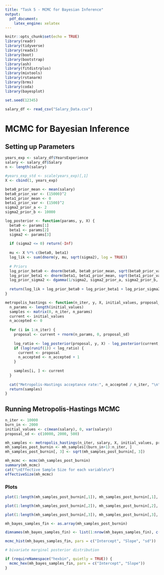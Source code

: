 ```yaml
---
title: "Task 5 - MCMC for Bayesian Inference"
output:
  pdf_document:
    latex_engine: xelatex
---
```


```r
knitr::opts_chunk$set(echo = TRUE)
library(readr)
library(tidyverse)
library(readxl)
library(boot)
library(bootstrap)
library(ash)
library(fitdistrplus)
library(mixtools)
library(rstanarm)
library(brms)
library(coda)
library(bayesplot)

set.seed(12345)

salary_df <- read_csv("Salary_Data.csv")
```

# MCMC for Bayesian Inference

## Setting up Parameters


```r
years_exp <- salary_df$YearsExperience
salary <- salary_df$Salary
n <- length(salary)

#years_exp_std <- scale(years_exp)[,1]
X <- cbind(1, years_exp) 

beta0_prior_mean <- mean(salary)
beta0_prior_var <- (15000)^2
beta1_prior_mean <- 0         
beta1_prior_var <- (1500)^2  
sigma2_prior_a <- 2              
sigma2_prior_b <- 10000    

log_posterior <- function(params, y, X) {
  beta0 <- params[1]
  beta1 <- params[2]
  sigma2 <- params[3]
  
  if (sigma2 <= 0) return(-Inf) 
  
  mu <- X %*% c(beta0, beta1)
  log_lik <- sum(dnorm(y, mu, sqrt(sigma2), log = TRUE))
  
  # Priors
  log_prior_beta0 <- dnorm(beta0, beta0_prior_mean, sqrt(beta0_prior_var), log = TRUE)
  log_prior_beta1 <- dnorm(beta1, beta1_prior_mean, sqrt(beta1_prior_var), log = TRUE)
  log_prior_sigma2 <- dgamma(1/sigma2, sigma2_prior_a, sigma2_prior_b, log = TRUE) - 2*log(sigma2)
  
  return(log_lik + log_prior_beta0 + log_prior_beta1 + log_prior_sigma2)
}

metropolis_hastings <- function(n_iter, y, X, initial_values, proposal_sd) {
  n_params <- length(initial_values)
  samples <- matrix(0, n_iter, n_params)
  current <- initial_values
  n_accepted <- 0
  
  for (i in 1:n_iter) {
    proposal <- current + rnorm(n_params, 0, proposal_sd)
    
    log_ratio <- log_posterior(proposal, y, X) - log_posterior(current, y, X)
    if (log(runif(1)) < log_ratio) {
      current <- proposal
      n_accepted <- n_accepted + 1
    }
    
    samples[i, ] <- current
  }
  
  cat("Metropolis-Hastings acceptance rate:", n_accepted / n_iter, "\n")
  return(samples)
}

```



## Running Metropolis-Hastings MCMC

```r
n_iter <- 10000
burn_in <- 2000
initial_values <- c(mean(salary), 0, var(salary))
proposal_sd <- c(10000, 2000, 500)

mh_samples <- metropolis_hastings(n_iter, salary, X, initial_values, proposal_sd)
mh_samples_post_burnin <- mh_samples[(burn_in+1):n_iter, ]
mh_samples_post_burnin[, 3] <- sqrt(mh_samples_post_burnin[, 3]) 

```

```r
mh_mcmc <- mcmc(mh_samples_post_burnin)
summary(mh_mcmc)
cat("\nEffective Sample Size for each variable\n")
effectiveSize(mh_mcmc)
```



### Plots


```r
plot(1:length(mh_samples_post_burnin[,1]), mh_samples_post_burnin[,1], type = "l", ylab="y values", xlab="iteration", main = "Trace Plot of Intercept")

plot(1:length(mh_samples_post_burnin[,2]), mh_samples_post_burnin[,2], type = "l", ylab="y values", xlab="iteration", main = "Trace Plot of Slope")

plot(1:length(mh_samples_post_burnin[,3]), mh_samples_post_burnin[,3], type = "l", ylab="y values", xlab="iteration", main = "Trace Plot of standard deviation")
```










```r
mh_bayes_samples_fin <- as.array(mh_samples_post_burnin)

dimnames(mh_bayes_samples_fin) <- list(1:nrow(mh_bayes_samples_fin), c("Intercept", "Slope", "sd"))

```

```r
mcmc_hist(mh_bayes_samples_fin, pars = c("Intercept", "Slope", "sd"))
```


```r
# bivariate marginal posterior distribution

if (requireNamespace("hexbin", quietly = TRUE)) {
  mcmc_hex(mh_bayes_samples_fin, pars = c("Intercept", "Slope"))
}
```
